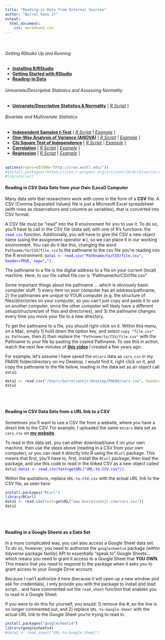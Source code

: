 ```yaml
---
title: "Reading-in Data from External Sources"
author: "Burrel Vann Jr"
output: 
  html_document: 
    css: markdown3.css
---
```

<br>

###### Getting RStudio Up and Running
* [**Installing R/RStudio**](installing.html)
* [**Getting Started with RStudio**](getting-started.html)
* [**Reading-in Data**](reading-in-data.html)

###### Univariate/Descriptive Statistics and Assessing Normality
* [**Univariate/Descriptive Statistics & Normality**](univariate-normality.html) [ <a href="https://raw.githubusercontent.com/burrelvannjr/gradstats_sdsu/main/resources/exercises/univariate-normality.R" target="_blank"><i>R Script</i></a> ]

###### Bivariate and Multivariate Statistics
* [**Independent Samples t-Test**](t-test.html) [ <a href="https://raw.githubusercontent.com/burrelvannjr/gradstats_sdsu/main/resources/exercises/t-test.R" target="_blank"><i>R Script</i></a> | [*Example*](t-test-example.html) ]
* [**One-Way Analysis of Variance (ANOVA)**](anova.html) [ <a href="https://raw.githubusercontent.com/burrelvannjr/gradstats_sdsu/main/resources/exercises/anova.R" target="_blank"><i>R Script</i></a> | [*Example*](anova-example.html) ]
* [**Chi Square Test of Independence**](chi-square.html) [ <a href="https://raw.githubusercontent.com/burrelvannjr/gradstats_sdsu/main/resources/exercises/chi-square.R" target="_blank"><i>R Script</i></a> | [*Example*](chi-square-example.html) ]
* [**Correlation**](correlation.html) [ <a href="https://raw.githubusercontent.com/burrelvannjr/gradstats_sdsu/main/resources/exercises/correlation.R" target="_blank"><i>R Script</i></a> | [*Example*](correlation-example.html) ]
* [**Regression**](regression.html) [ <a href="https://raw.githubusercontent.com/burrelvannjr/gradstats_sdsu/main/resources/exercises/regression.R" target="_blank"><i>R Script</i></a> | [*Example*](regression-example.html) ]
<br><br>


```r
options(repos=c(CRAN="http://cran.wustl.edu/"))
#install.packages("https://cran.r-project.org/src/contrib/Archive/car/car_3.0-5.tar.gz", repos=NULL, type="source")
#library(car)
```


#### Reading in CSV Data Sets from your Own (Local) Computer

Many data sets that researchers work with come in the form of a **CSV** file. A CSV (Comma Separated Values) file is just a Microsoft Excel spreadsheet (with rows as observations and columns as variables), that is converted into CSV format. 

A CSV file must be "read" into the R environment for you to use it. To do so, you'll have to call in the CSV file (data set) with one of R's functions: the <span style="color:blue">`read.csv`</span> function. Additionally, you will have to give the CSV a new object name (using the assignment operator **<-**), so we can place it in our working environment. You can do it like this, changing the word `Pathname/to/CSV/file.csv` to the pathname to the csv file you're reading into the R environment: <span style="color:blue">`data1 <- read.csv("Pathname/to/CSV/file.csv", header=TRUE, sep=",")`</span>. 

The pathname to a file is the digital address to a file on your current (local) machine. Here, to our file called file.csv is "Pathname/to/CSV/file.csv" 

Some important things about the pathname ... which is obviously basic computer stuff: 1) every item on your computer has an address/pathname, 2) the pathnames are unique to YOUR computer (e.g. the structure of files/directories on your computer, so you can't just copy and paste it to use on another computer, since the other computer will likely have a different setup/structure/set of files and directories), and 3) the pathname changes every time you move your file to a new directory. 

To get the pathname to a file, you should right-click on it. Within this menu, on a Mac, simply 1) hold down the option key, and select `copy "file.csv" as Pathname`, then 2) then replace the `"Pathname/to/CSV/file.csv"` with the Pathname to your file by pasting the copied Pathname. To see this in action, watch the next few minutes of **<a href="https://www.youtube.com/watch?v=I9S9B8kXHbQ&t=1707s" target="_blank"><i>this video</i></a>**  I created a few years ago.

For example, let's assume I have saved the `mtcars` data as `cars.csv` in my PA606 folder/directory on my Desktop. I would find it, right click on it, and copy the pathname to the file below, reading in the data set as an object call `data1`:


```r
data1 <- read.csv("/Users/burrelvannjr/Desktop/PA606/cars.csv", header=TRUE, sep=",")
data1
```

<br><br>

#### Reading in CSV Data Sets from a URL link to a CSV

Sometimes you'll want to use a CSV file from a website, where you have a direct link to the CSV. For example, I uploaded the same `mtcars` data set as `cars.csv` on [**my website**](http://www.burrelvannjr.com/cars.csv). 

To read in this data set, you can either download/save it on your own machine, then use the steps above (reading in a CSV from your own computer), or you can read it directly into R using the `RCurl` package. This means that first, you'll have to, first, install the `RCurl` package, then load the package, and use this code to read in the linked CSV as a new object called `data1`: <span style="color:blue">`data1 <- read.csv(text=getURL("URL-to-CSV.csv"))`</span>. 

Within the quotations, replace `URL-to-CSV.csv` with the actual URL link to the CSV file, as seen here:

```r
install.packages("RCurl")
library(RCurl)
data1 <- read.csv(text=getURL("www.burrelvannjr.com/cars.csv"))
data1
```


<br><br>

#### Reading in a Google Sheets as a Data Set

In a more complicated way, you can also access a Google Sheet data set. To do so, however, you need to authorize the `googlesheets4` package (within *tidyverse* package family) API to essentially "speak to" Google Sheets... which means you need to grant it access to a Google Sheet that **YOU OWN**. This means that you need to respond to the package when it asks you to grant access to your Google Drive account. 

Because I can't authorize it here (because it will open up a new window and ask for credentials), I only provide you with the package to install and load script... and have commented out the `read_sheet` function that enables you to read in a Google Sheet.

If you were to do this for yourself, you would: 1) remove the #, so the line is no longer commented out, and 2) replace `URL-to-Google-Sheet` with the actual URL link to the Google Sheet you're trying to read in.


```r
install.packages("googlesheets4")
library(googlesheets4)
#data1 <- read_sheet("URL-to-Google-Sheet")
```


<br><br>